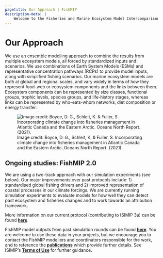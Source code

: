 ```yaml
---
pagetitle: Our Approach | FishMIP
description-meta: |
    Welcome to the Fisheries and Marine Ecosystem Model Intercomparison Project.
---
```


# Our Approach

We use an ensemble modelling approach to combine the results from multiple ecosystem models, all forced by standardized inputs and scenarios. We use combinations of Earth System Models (ESMs) and representative concentration pathways (RCPs) to provide model inputs, along with simplified fishing scenarios. Our marine ecosystem models are both at global and regional scales, and vary widely in terms of how they represent food-web or ecosystem components and the links between them. Ecosystem components can be represented by size classes, functional groups, trophic levels, species groups, and life-history stages, whereas links can be represented by who-eats-whom networks, diet composition or energy transfer.

![Image credit: Boyce, D. G., Schleit, K. & Fuller, S. Incorporating climate change into fisheries management in Atlantic Canada and the Eastern Arctic. Oceans North Report. (2021).](../images/FISHMIP.max-1200x1200.png){style="text-color:light-grey;text-font:0.25px"}

## **Ongoing studies: FishMIP 2.0**

We are using a two-track approach with our simulation experiments (see below). Our major improvements over past protocols include: 1) standardised global fishing drivers and 2) improved representation of coastal processes in our climate forcings. We are currently running simulation experiments to evaluate models for how well they can detect past ecosystem and fisheries changes and to work towards an attribution framework.

More information on our current protocol (contributing to ISIMIP 3a) can be found [**here**](protocols.qmd).

FishMIP model outputs from past simulation rounds can be found [**here**](https://data.isimip.org/){target="_blank"}. You are welcome to use these data in your projects, but we encourage you to contact the FishMIP modellers and coordinators responsible for the work, and to reference the [**publications**](publications.qmd) which provide further details. See ISIMIP's [**Terms of Use**](https://www.isimip.org/gettingstarted/terms-of-use/){target="_blank"} for further guidance.
